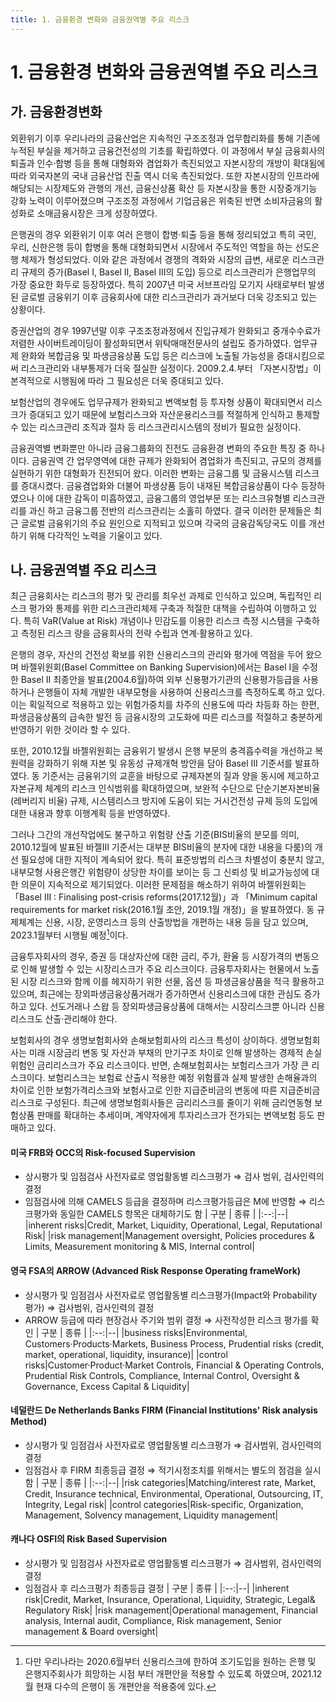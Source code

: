 ```yaml
---
title: 1. 금융환경 변화와 금융권역별 주요 리스크
---
```

# 1. 금융환경 변화와 금융권역별 주요 리스크
## 가. 금융환경변화
외환위기 이후 우리나라의 금융산업은 지속적인 구조조정과 업무합리화를 통해 기존에 누적된 부실을 제거하고 금융건전성의 기초를 확립하였다. 이 과정에서 부실 금융회사의 퇴출과 인수·합병 등을 통해 대형화와 겸업화가 촉진되었고 자본시장의 개방이 확대됨에 따라 외국자본의 국내 금융산업 진출 역시 더욱 촉진되었다. 또한 자본시장의 인프라에 해당되는 시장제도와 관행의 개선, 금융신상품 확산 등 자본시장을 통한 시장중개기능 강화 노력이 이루어졌으며 구조조정 과정에서 기업금융은 위축된 반면 소비자금융의 활성화로 소매금융시장은 크게 성장하였다.

은행권의 경우 외환위기 이후 여러 은행이 합병·퇴출 등을 통해 정리되었고 특히 국민, 우리, 신한은행 등이 합병을 통해 대형화되면서 시장에서 주도적인 역할을 하는 선도은행 체제가 형성되었다. 이와 같은 과정에서 경쟁의 격화와 시장의 급변, 새로운 리스크관리 규제의 증가(Basel I, Basel II, Basel III의 도입) 등으로 리스크관리가 은행업무의 가장 중요한 화두로 등장하였다. 특히 2007년 미국 서브프라임 모기지 사태로부터 발생된 글로벌 금융위기 이후 금융회사에 대한 리스크관리가 과거보다 더욱 강조되고 있는 상황이다.

증권산업의 경우 1997년말 이후 구조조정과정에서 진입규제가 완화되고 중개수수료가 저렴한 사이버트레이딩이 활성화되면서 위탁매매전문사의 설립도 증가하였다. 업무규제 완화와 복합금융 및 파생금융상품 도입 등은 리스크에 노출될 가능성을 증대시킴으로써 리스크관리와 내부통제가 더욱 절실한 실정이다. 2009.2.4.부터 「자본시장법」이 본격적으로 시행됨에 따라 그 필요성은 더욱 증대되고 있다.

보험산업의 경우에도 업무규제가 완화되고 변액보험 등 투자형 상품이 확대되면서 리스크가 증대되고 있기 때문에 보험리스크와 자산운용리스크를 적절하게 인식하고 통제할 수 있는 리스크관리 조직과 절차 등 리스크관리시스템의 정비가 필요한 실정이다.

금융권역별 변화뿐만 아니라 금융그룹화의 진전도 금융환경 변화의 주요한 특징 중 하나 이다. 금융권역 간 업무영역에 대한 규제가 완화되어 겸업화가 촉진되고, 규모의 경제를 실현하기 위한 대형화가 진전되어 왔다. 이러한 변화는 금융그룹 및 금융시스템 리스크를 증대시켰다. 금융겸업화와 더불어 파생상품 등이 내재된 복합금융상품이 다수 등장하였으나 이에 대한 감독이 미흡하였고, 금융그룹의 영업부문 또는 리스크유형별 리스크관리를 과신 하고 금융그룹 전반의 리스크관리는 소홀히 하였다. 결국 이러한 문제들은 최근 글로벌 금융위기의 주요 원인으로 지적되고 있으며 각국의 금융감독당국도 이를 개선하기 위해 다각적인 노력을 기울이고 있다.

## 나. 금융권역별 주요 리스크
최근 금융회사는 리스크의 평가 및 관리를 최우선 과제로 인식하고 있으며, 독립적인 리스크 평가와 통제를 위한 리스크관리체제 구축과 적절한 대책을 수립하여 이행하고 있다. 특히 VaR(Value at Risk) 개념이나 민감도를 이용한 리스크 측정 시스템을 구축하고 측정된 리스크 량을 금융회사의 전략 수립과 연계·활용하고 있다.

은행의 경우, 자산의 건전성 확보를 위한 신용리스크의 관리와 평가에 역점을 두어 왔으며 바젤위원회(Basel Committee on Banking Supervision)에서는 Basel I을 수정한 Basel II 최종안을 발표(2004.6월)하여 외부 신용평가기관의 신용평가등급을 사용하거나 은행들이 자체 개발한 내부모형을 사용하여 신용리스크를 측정하도록 하고 있다. 이는 획일적으로 적용하고 있는 위험가중치를 차주의 신용도에 따라 차등화 하는 한편, 파생금융상품의 급속한 발전 등 금융시장의 고도화에 따른 리스크를 적절하고 충분하게 반영하기 위한 것이라 할 수 있다.

또한, 2010.12월 바젤위원회는 금융위기 발생시 은행 부문의 충격흡수력을 개선하고 복원력을 강화하기 위해 자본 및 유동성 규제개혁 방안을 담아 Basel III 기준서를 발표하였다. 동 기준서는 금융위기의 교훈을 바탕으로 규제자본의 질과 양을 동시에 제고하고 자본규제 체계의 리스크 인식범위를 확대하였으며, 보완적 수단으로 단순기본자본비율(레버리지 비율) 규제, 시스템리스크 방지에 도움이 되는 거시건전성 규제 등의 도입에 대한 내용과 향후 이행계획 등을 반영하였다.

그러나 그간의 개선작업에도 불구하고 위험량 산출 기준(BIS비율의 분모를 의미, 2010.12월에 발표된 바젤III 기준서는 대부분 BIS비율의 분자에 대한 내용을 다룸)의 개선 필요성에 대한 지적이 계속되어 왔다. 특히 표준방법의 리스크 차별성이 충분치 않고, 내부모형 사용은행간 위험량이 상당한 차이를 보이는 등 그 신뢰성 및 비교가능성에 대한 의문이 지속적으로 제기되었다. 이러한 문제점을 해소하기 위하여 바젤위원회는 「Basel III : Finalising post-crisis reforms(2017.12월)」과 「Minimum capital requirements for market risk(2016.1월 초안, 2019.1월 개정)」을 발표하였다. 동 규제체계는 신용, 시장, 운영리스크 등의 산출방법을 개편하는 내용 등을 담고 있으며, 2023.1월부터 시행될 예정[^1]이다.

금융투자회사의 경우, 증권 등 대상자산에 대한 금리, 주가, 환율 등 시장가격의 변동으로 인해 발생할 수 있는 시장리스크가 주요 리스크이다. 금융투자회사는 현물에서 노출된 시장 리스크와 함께 이를 헤지하기 위한 선물, 옵션 등 파생금융상품을 적극 활용하고 있으며, 최근에는 장외파생금융상품거래가 증가하면서 신용리스크에 대한 관심도 증가하고 있다. 선도거래나 스왑 등 장외파생금융상품에 대해서는 시장리스크뿐 아니라 신용리스크도 산출·관리해야 한다.

보험회사의 경우 생명보험회사와 손해보험회사의 리스크 특성이 상이하다. 생명보험회사는 미래 시장금리 변동 및 자산과 부채의 만기구조 차이로 인해 발생하는 경제적 손실 위험인 금리리스크가 주요 리스크이다. 반면, 손해보험회사는 보험리스크가 가장 큰 리스크이다. 보험리스크는 보험료 산출시 적용한 예정 위험률과 실제 발생한 손해율과의 차이로 인한 보험가격리스크와 보험사고로 인한 지급준비금의 변동에 따른 지급준비금리스크로 구성된다. 최근에 생명보험회사들은 금리리스크를 줄이기 위해 금리연동형 보험상품 판매를 확대하는 추세이며, 계약자에게 투자리스크가 전가되는 변액보험 등도 판매하고 있다.

[^1]: 다만 우리나라는 2020.6월부터 신용리스크에 한하여 조기도입을 원하는 은행 및 은행지주회사가 희망하는 시점 부터 개편안을 적용할 수 있도록 하였으며, 2021.12월 현재 다수의 은행이 동 개편안을 적용중에 있다.

<Accordion  activeIndex={[]}>
<AccordionTab header="주요국의 리스크중심 감독·검사 현황">

#### 미국 FRB와 OCC의 Risk-focused Supervision
- 상시평가 및 임점검사 사전자료로 영업활동별 리스크평가 ⇒ 검사 범위, 검사인력의 결정
- 임점검사에 의해 CAMELS 등급을 결정하며 리스크평가등급은 M에 반영함 ⇒ 리스크평가와 동일한 CAMELS 항목은 대체하기도 함
  <Cmt>
  | 구분 | 종류 |
  |:--:|--|
  |inherent risks|Credit, Market, Liquidity, Operational, Legal, Reputational Risk|
  |risk management|Management oversight, Policies procedures & Limits, Measurement monitoring & MIS, Internal control|
  </Cmt>

#### 영국 FSA의 ARROW (Advanced Risk Response Operating frameWork)
- 상시평가 및 임점검사 사전자료로 영업활동별 리스크평가(Impact와 Probability 평가) ⇒ 검사범위, 검사인력의 결정
- ARROW 등급에 따라 현장검사 주기와 범위 결정 ⇒ 사전작성한 리스크 평가를 확인
  <Cmt>
  | 구분 | 종류 |
  |:--:|--|
  |business risks|Environmental, Customers·Products·Markets, Business Process, Prudential risks (credit, market, operational, liquidity, insurance)|
  |control risks|Customer·Product·Market Controls, Financial & Operating Controls, Prudential Risk Controls, Compliance, Internal Control, Oversight & Governance, Excess Capital & Liquidity|
  </Cmt>


#### 네덜란드 De Netherlands Banks FIRM (Financial Institutions' Risk analysis Method)
- 상시평가 및 임점검사 사전자료로 영업활동별 리스크평가 ⇒ 검사범위, 검사인력의 결정
- 임점검사 후 FIRM 최종등급 결정 ⇒ 적기시정조치를 위해서는 별도의 점검을 실시함
  <Cmt>
  | 구분 | 종류 |
  |:--:|--|
  |risk categories|Matching/interest rate, Market, Credit, Insurance technical, Environmental, Operational, Outsourcing, IT, Integrity, Legal risk|
  |control categories|Risk-specific, Organization, Management, Solvency management, Liquidity management|
  </Cmt>


#### 캐나다 OSFI의 Risk Based Supervision
- 상시평가 및 임점검사 사전자료로 영업활동별 리스크평가 ⇒ 검사범위, 검사인력의 결정
- 임점검사 후 리스크평가 최종등급 결정
  <Cmt>
  | 구분 | 종류 |
  |:--:|--|
  |inherent risk|Credit, Market, Insurance, Operational, Liquidity, Strategic, Legal& Regulatory Risk|
  |risk management|Operational management, Financial analysis, Internal audit, Compliance, Risk management, Senior management & Board oversight|
  </Cmt>

</AccordionTab>
<AccordionTab header="리스크 매트릭스">

<TabView>
<TabPanel header="금융투자 예시" >
<CenterImg src ="/fs/3510_1.png" width="600"/>
</TabPanel>
<TabPanel header="보험 예시" >
<CenterImg src ="/fs/3510_2.png" width="600"/>
</TabPanel>
</TabView>

</AccordionTab>
</Accordion>
